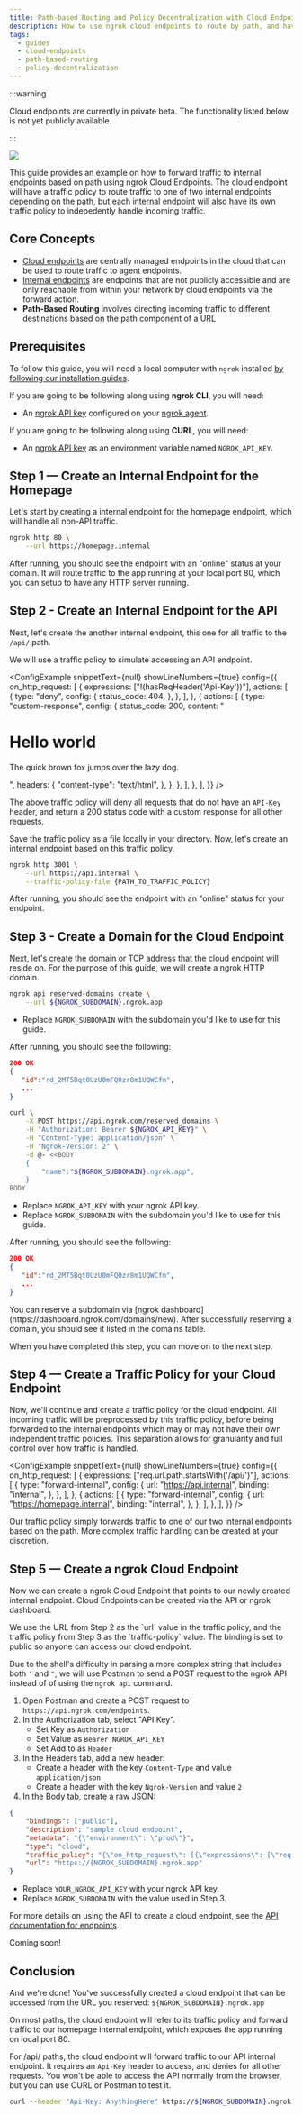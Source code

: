 ```yaml
---
title: Path-based Routing and Policy Decentralization with Cloud Endpoints
description: How to use ngrok cloud endpoints to route by path, and have different traffic policies for each endpoint.
tags:
  - guides
  - cloud-endpoints
  - path-based-routing
  - policy-decentralization
---
```



<!-- prettier-ignore -->
<!-- Imports -->


<!-- Guide -->

:::warning

Cloud endpoints are currently in private beta. The functionality listed below is not yet publicly available.

:::

![](img/policy-decentralization.png)

This guide provides an example on how to forward traffic to internal endpoints based on path using ngrok Cloud Endpoints. The cloud endpoint will have a traffic policy to route traffic to one of two internal endpoints depending on the path, but each internal endpoint will also have its own traffic policy to indepedently handle incoming traffic.

## Core Concepts

- [Cloud endpoints](/network-edge/cloud-endpoints) are centrally managed endpoints in the cloud that can be used to route traffic to agent endpoints.
- [Internal endpoints](/network-edge/internal-endpoints) are endpoints that are not publicly accessible and are only reachable from within your network by cloud endpoints via the forward action.
- **Path-Based Routing** involves directing incoming traffic to different destinations based on the path component of a URL

## Prerequisites

To follow this guide, you will need a local computer with `ngrok` installed [by following our installation guides](https://download.ngrok.com).

If you are going to be following along using **ngrok CLI**, you will need:

- An [ngrok API key](https://dashboard.ngrok.com/api) configured on your [ngrok agent](https://ngrok.com/docs/ngrok-agent/ngrok/#ngrok-api).

If you are going to be following along using **CURL**, you will need:

- An [ngrok API key](https://dashboard.ngrok.com/api) as an environment variable named `NGROK_API_KEY`.

## **Step 1** — Create an Internal Endpoint for the Homepage

Let's start by creating a internal endpoint for the homepage endpoint, which will handle all non-API traffic.

```bash
ngrok http 80 \
    --url https://homepage.internal
```

After running, you should see the endpoint with an "online" status at your domain. It will route traffic to the app running at your local port 80, which you can setup to have any HTTP server running.

## **Step 2** - Create an Internal Endpoint for the API

Next, let's create the another internal endpoint, this one for all traffic to the `/api/` path.

We will use a traffic policy to simulate accessing an API endpoint.

<ConfigExample
	snippetText={null}
	showLineNumbers={true}
	config={{
		on_http_request: [
			{
				expressions: ["!(hasReqHeader('Api-Key'))"],
				actions: [
					{
						type: "deny",
						config: {
							status_code: 404,
						},
					},
				],
			},
			{
				actions: [
					{
						type: "custom-response",
						config: {
							status_code: 200,
							content:
								"<html><body><h1>Hello world</h1><p>The quick brown fox jumps over the lazy dog.</p></body></html>",
							headers: {
								"content-type": "text/html",
							},
						},
					},
				],
			},
		],
	}}
/>

The above traffic policy will deny all requests that do not have an `API-Key` header, and return a 200 status code with a custom response for all other requests.

Save the traffic policy as a file locally in your directory. Now, let's create an internal endpoint based on this traffic policy.

```bash
ngrok http 3001 \
    --url https://api.internal \
    --traffic-policy-file {PATH_TO_TRAFFIC_POLICY}
```

After running, you should see the endpoint with an "online" status for your endpoint.

## **Step 3** - Create a Domain for the Cloud Endpoint

Next, let's create the domain or TCP address that the cloud endpoint will reside on.
For the purpose of this guide, we will create a ngrok HTTP domain.

<Tabs groupId="guide">
<TabItem value="cli" label="ngrok CLI" default>

```bash
ngrok api reserved-domains create \
    --url ${NGROK_SUBDOMAIN}.ngrok.app
```

- Replace `NGROK_SUBDOMAIN` with the subdomain you'd like to use for this guide.

After running, you should see the following:

```json
200 OK
{
   "id":"rd_2MT5Bqt0UzU0mFQ0zr8m1UQWCfm",
   ...
}
```

</TabItem>
<TabItem value="curl" label="CURL">

```bash
curl \
    -X POST https://api.ngrok.com/reserved_domains \
    -H "Authorization: Bearer ${NGROK_API_KEY}" \
    -H "Content-Type: application/json" \
    -H "Ngrok-Version: 2" \
    -d @- <<BODY
    {
        "name":"${NGROK_SUBDOMAIN}.ngrok.app",
    }
BODY
```

- Replace `NGROK_API_KEY` with your ngrok API key.
- Replace `NGROK_SUBDOMAIN` with the subdomain you'd like to use for this guide.

After running, you should see the following:

```json
200 OK
{
   "id":"rd_2MT5Bqt0UzU0mFQ0zr8m1UQWCfm",
   ...
}
```

</TabItem>
<TabItem value="dash" label="ngrok Dashboard">
You can reserve a subdomain via [ngrok dashboard](https://dashboard.ngrok.com/domains/new). 
After successfully reserving a domain, you should see it listed in the domains table.
</TabItem>
</Tabs>

When you have completed this step, you can move on to the next step.

## **Step 4** — Create a Traffic Policy for your Cloud Endpoint

Now, we'll continue and create a traffic policy for the cloud endpoint.
All incoming traffic will be preprocessed by this traffic policy, before
being forwarded to the internal endpoints which may or may not have their
own independent traffic policies. This separation allows for granularity and
full control over how traffic is handled.

<ConfigExample
	snippetText={null}
	showLineNumbers={true}
	config={{
		on_http_request: [
			{
				expressions: ["req.url.path.startsWith('/api/')"],
				actions: [
					{
						type: "forward-internal",
						config: {
							url: "https://api.internal",
							binding: "internal",
						},
					},
				],
			},
			{
				actions: [
					{
						type: "forward-internal",
						config: {
							url: "https://homepage.internal",
							binding: "internal",
						},
					},
				],
			},
		],
	}}
/>

Our traffic policy simply forwards traffic to one of our two internal endpoints based on the path.
More complex traffic handling can be created at your discretion.

## **Step 5** — Create a ngrok Cloud Endpoint

Now we can create a ngrok Cloud Endpoint that points to our
newly created internal endpoint. Cloud Endpoints can be created
via the API or ngrok dashboard.

<Tabs groupId="guide">
<TabItem value="api" label="API" default>
We use the URL from Step 2 as the `url` value in the traffic policy, and the traffic policy from Step 3 as the `traffic-policy` value.
The binding is set to public so anyone can access our cloud endpoint.

Due to the shell's difficulty in parsing a more complex string that includes both `'` and `"`, we will use Postman to
send a POST request to the ngrok API instead of of using the `ngrok api` command.

1. Open Postman and create a POST request to `https://api.ngrok.com/endpoints`.
2. In the Authorization tab, select "API Key".
   - Set Key as `Authorization`
   - Set Value as `Bearer NGROK_API_KEY`
   - Set Add to as `Header`
3. In the Headers tab, add a new header:
   - Create a header with the key `Content-Type` and value `application/json`
   - Create a header with the key `Ngrok-Version` and value `2`
4. In the Body tab, create a raw JSON:

```json
{
	"bindings": ["public"],
	"description": "sample cloud endpoint",
	"metadata": "{\"environment\": \"prod\"}",
	"type": "cloud",
	"traffic_policy": "{\"on_http_request\": [{\"expressions\": [\"req.url.path.startsWith('/api/')\"],\"actions\": [{\"type\": \"forward-internal\",\"config\": {\"url\": \"https://api.internal\",\"binding\": \"internal\"}}]},{\"actions\": [{\"type\": \"forward-internal\",\"config\": {\"url\": \"https://homepage.internal\",\"binding\": \"internal\"}}]}]}",
	"url": "https://{NGROK_SUBDOMAIN}.ngrok.app"
}
```

- Replace `YOUR_NGROK_API_KEY` with your ngrok API key.
- Replace `NGROK_SUBDOMAIN` with the value used in Step 3.

For more details on using the API to create a cloud endpoint, see the [API documentation for endpoints](/api/resources/endpoints/).

</TabItem>
<TabItem value="dash" label="ngrok Dashboard">
Coming soon!
</TabItem>
</Tabs>

## Conclusion

And we're done! You've successfully created a cloud endpoint that can be accessed from the URL you reserved: `${NGROK_SUBDOMAIN}.ngrok.app`

On most paths, the cloud endpoint will refer to its traffic policy and forward traffic to our homepage internal endpoint, which exposes the app running on local port 80.

For /api/ paths, the cloud endpoint will forward traffic to our API internal endpoint. It requires an `Api-Key` header to access, and denies for all other requests.
You won't be able to access the API normally from the browser, but you can use CURL or Postman to test it.

```bash
curl --header "Api-Key: AnythingHere" https://${NGROK_SUBDOMAIN}.ngrok.app/api/
```
